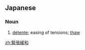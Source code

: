 ==Japanese==
{{ja-kanjitab|きん|ちょう|かん|わ|yomi=on}}

===Noun===
{{ja-noun|きんちょう かんわ}}

# [[détente]]; easing of tensions; [[thaw]]

[[zh:緊張緩和]]